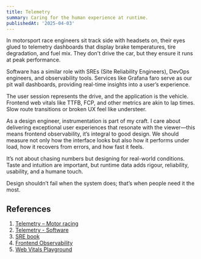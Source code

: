 ```yaml
---
title: Telemetry
summary: Caring for the human experience at runtime.
publishedAt: '2025-04-03'
---
```


In motorsport race engineers sit track side with headsets on, their eyes glued to telemetry dashboards that display brake temperatures, tire degradation, and fuel mix. They don't drive the car, but they ensure it runs at peak performance.

Software has a similar role with SREs (Site Reliability Engineers), DevOps engineers, and observability tools. Services like Grafana faro serve as our pit wall dashboards, providing real-time insights into a user’s experience.

The user session represents the drive, and the application is the vehicle. Frontend web vitals like TTFB, FCP, and other metrics are akin to lap times. Slow route transitions or broken UX feel like understeer.

As a design engineer, instrumentation is part of my craft. I care about delivering exceptional user experiences that resonate with the viewer—this means frontend observability, it’s integral to good design. We should measure not only how the interface looks but also how it performs under load, how it recovers from errors, and how fast it feels.

It’s not about chasing numbers but designing for real-world conditions. Taste and intuition are important, but runtime data adds rigour, reliability, usability, and a humane touch.

Design shouldn’t fail when the system does; that’s when people need it the most.

## References

1. [Telemetry – Motor racing](https://en.wikipedia.org/wiki/Telemetry#:~:text=Telemetry%20is%20a,a%20possible%20cause.)
2. [Telemetry - Software](https://en.wikipedia.org/wiki/Telemetry#:~:text=In%20software%2C%20telemetry,software%20installation%20process.)
3. [SRE book](https://sre.google/sre-book/table-of-contents/)
4. [Frontend Observability](https://youtu.be/AfVDnsriwXQ?si=aZxHwZqMc0ja77ht)
5. [Web Vitals Playground](https://webvitals.com)
